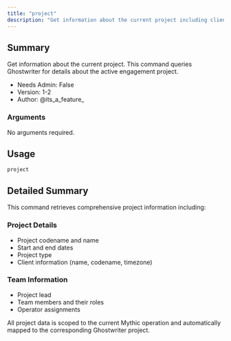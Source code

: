 ```yaml
---
title: "project"
description: "Get information about the current project including client details, dates, and team members"
---
```


## Summary

Get information about the current project. This command queries Ghostwriter for details about the active engagement project.

- Needs Admin: False
- Version: 1-2
- Author: @its_a_feature_

### Arguments

No arguments required.

## Usage

```
project
```

## Detailed Summary

This command retrieves comprehensive project information including:

### Project Details
- Project codename and name
- Start and end dates
- Project type
- Client information (name, codename, timezone)

### Team Information
- Project lead
- Team members and their roles
- Operator assignments

All project data is scoped to the current Mythic operation and automatically mapped to the corresponding Ghostwriter project.
